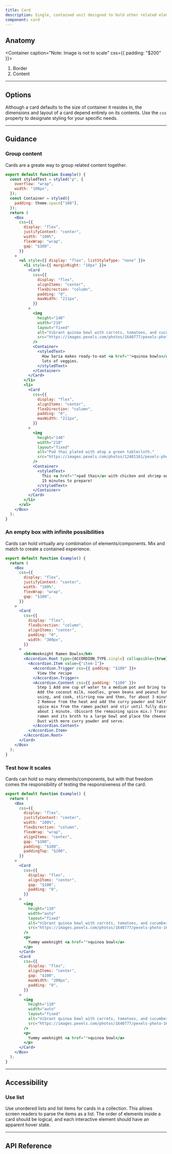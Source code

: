```yaml
---
title: Card
description: Single, contained unit designed to hold other related elements and/or components.
component: card
---
```


## Anatomy

<Container caption="Note: Image is not  to scale" css={{ padding: "$200" }}>
  <InlineSVG path="/img/components/card/anatomy.svg" width={16} height={200} />
</Container>

1. Border
2. Content

---

## Options

Although a card defaults to the size of container it resides in, the dimensions and layout of a card depend entirely on its contents. Use the `css` property to designate styling for your specific needs.

---

## Guidance

### Group content

Cards are a greate way to group related content together.

```jsx withPreview isGuide="success"
export default function Example() {
  const styledText = styled("p", {
    overflow: "wrap",
    width: "100px",
  });
  const Container = styled({
    padding: theme.space["100"],
  });
  return (
    <Box
      css={{
        display: "flex",
        justifyContent: "center",
        width: "100%",
        flexWrap: "wrap",
        gap: "$100",
      }}
    >
      <ul style={{ display: "flex", listStyleType: "none" }}>
        <li style={{ marginRight: "10px" }}>
          <Card
            css={{
              display: "flex",
              alignItems: "center",
              flexDirection: "column",
              padding: "0",
              maxWidth: "211px",
            }}
          >
            <img
              height="140"
              width="210"
              layout="fixed"
              alt="Vibrant quinoa bowl with carrots, tomatoes, and cucumbers"
              src="https://images.pexels.com/photos/1640777/pexels-photo-1640777.jpeg"
            />
            <Container>
              <styledText>
                How Saria makes ready-to-eat <a href="">quinoa bowls</a> with
                lots of veggies.
              </styledText>
            </Container>
          </Card>
        </li>
        <li>
          <Card
            css={{
              display: "flex",
              alignItems: "center",
              flexDirection: "column",
              padding: "0",
              maxWidth: "211px",
            }}
          >
            <img
              height="140"
              width="210"
              layout="fixed"
              alt="Pad thai plated with atop a green tablecloth."
              src="https://images.pexels.com/photos/12481161/pexels-photo-12481161.jpeg?auto=compress&cs=tinysrgb&w=1260&h=750&dpr=2"
            />
            <Container>
              <styledText>
                This <a href="">pad thai</a> with chicken and shrimp only takes
                15 minutes to prepare!
              </styledText>
            </Container>
          </Card>
        </li>
      </ul>
    </Box>
  );
}
```

### An empty box with infinite possibilities

Cards can hold virtually any combination of elements/components. Mix and match to create a contained experience.

```jsx withPreview isGuide="information"
export default function Example() {
  return (
    <Box
      css={{
        display: "flex",
        justifyContent: "center",
        width: "100%",
        flexWrap: "wrap",
        gap: "$100",
      }}
    >
      <Card
        css={{
          display: "flex",
          flexDirection: "column",
          alignItems: "center",
          padding: "0",
          width: "300px",
        }}
      >
        <h4>Weeknight Ramen Bowls</h4>
        <Accordion.Root type={ACCORDION_TYPE.single} collapsible={true}>
          <Accordion.Item value={"item-1"}>
            <Accordion.Trigger css={{ padding: "$100" }}>
              View the recipe
            </Accordion.Trigger>
            <Accordion.Content css={{ padding: "$100" }}>
              Step 1 Add one cup of water to a medium pot and bring to a boil.
              Add the coconut milk, noodles, green beans and peanut butter, if
              using, and cook, stirring now and then, for about 3 minutes. Step
              2 Remove from the heat and add the curry powder and half of the
              spice mix from the ramen packet and stir until fully dissolved,
              about 1 minute. (Discard the remaining spice mix.) Transfer the
              ramen and its broth to a large bowl and place the cheese on top.
              Dust with more curry powder and serve.
            </Accordion.Content>
          </Accordion.Item>
        </Accordion.Root>
      </Card>
    </Box>
  );
}
```

### Test how it scales

Cards can hold so many elements/components, but with that freedom comes the responsibility of testing the responsiveness of the card.

```jsx withPreview isGuide="warning"
export default function Example() {
  return (
    <Box
      css={{
        display: "flex",
        justifyContent: "center",
        width: "100%",
        flexDirection: "column",
        flexWrap: "wrap",
        alignItems: "center",
        gap: "$100",
        padding: "$100",
        paddingTop: "$200",
      }}
    >
      <Card
        css={{
          display: "flex",
          alignItems: "center",
          gap: "$100",
          padding: "0",
        }}
      >
        <img
          height="110"
          width="auto"
          layout="fixed"
          alt="Vibrant quinoa bowl with carrots, tomatoes, and cucumbers"
          src="https://images.pexels.com/photos/1640777/pexels-photo-1640777.jpeg"
        />
        <p>
          Yummy weeknight <a href="">quinoa bowl</a>
        </p>
      </Card>
      <Card
        css={{
          display: "flex",
          alignItems: "center",
          gap: "$100",
          maxWidth: "200px",
          padding: "0",
        }}
      >
        <img
          height="110"
          width="auto"
          layout="fixed"
          alt="Vibrant quinoa bowl with carrots, tomatoes, and cucumbers"
          src="https://images.pexels.com/photos/1640777/pexels-photo-1640777.jpeg"
        />
        <p>
          Yummy weeknight <a href="">quinoa bowl</a>
        </p>
      </Card>
    </Box>
  );
}
```

---

## Accessibility

### Use list

Use unordered lists and list items for cards in a collection. This allows screen readers to parse the items as a list. The order of elements inside a card should be logical, and each interactive element should have an apparent hover state.

---

## API Reference

<PropsTable props={propsTable} />

```

```
